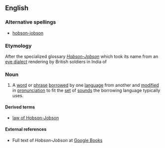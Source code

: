 ==English==

===Alternative spellings===
* [[hobson-jobson]]

===Etymology===
After the specialized glossary [[w:Hobson-Jobson|''Hobson-Jobson'']] which took its name from an [[eye dialect]] rendering by British soldiers in India of {{term|||tr=Ya Hasan! Ya Husayn!|O Hassan! O Husain!}} {{rfscript|Arabic}}
{{rfv}}
{{examples-right|width=50%|examples=English {{term|hoosegow||lang=en|jail}} from Spanish {{term|juzgado||lang=es}}<br>English {{term|plonk||lang=en|wine}} from {{term|vin blanc||lang=fr|white wine}}}}

===Noun===
{{en-noun|s}}

# A [[word]] or [[phrase]] [[borrow]]ed by one [[language]] from another and [[modify|modified]] in [[pronunciation]] to fit the [[set]] of [[sound]]s the borrowing language typically uses.

====Derived terms====
* [[law of Hobson-Jobson]]

====External references====
*Full text of ''Hobson-Jobson'' at [http://books.google.com/books?id=PQYYAAAAMAAJ&printsec=frontcover&dq=hobson-jobson&ei=N3JKSqa4BoGczQT-w7myBg Google Books]